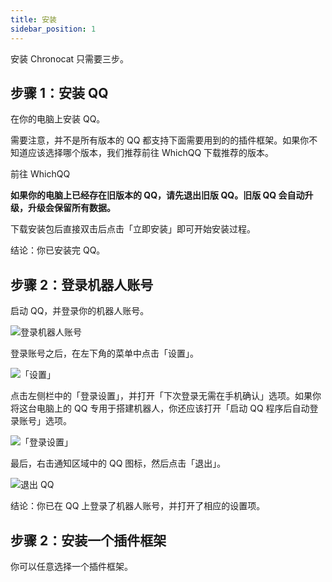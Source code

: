 ```yaml
---
title: 安装
sidebar_position: 1
---
```



安装 Chronocat 只需要三步。

## 步骤 1：安装 QQ

在你的电脑上安装 QQ。

需要注意，并不是所有版本的 QQ
都支持下面需要用到的的插件框架。如果你不知道应该选择哪个版本，我们推荐前往
WhichQQ 下载推荐的版本。

<Link
  className="button button--secondary button--lg"
  to="https://whichqq.vercel.app"
>
  <span>前往 WhichQQ</span>
</Link>

**如果你的电脑上已经存在旧版本的 QQ，请先退出旧版 QQ。旧版 QQ 会自动升级，升级会保留所有数据。**

下载安装包后直接双击后点击「立即安装」即可开始安装过程。

结论：你已安装完 QQ。

## 步骤 2：登录机器人账号

启动 QQ，并登录你的机器人账号。

![登录机器人账号](login.png)

登录账号之后，在左下角的菜单中点击「设置」。

![「设置」](settings1.png)

点击左侧栏中的「登录设置」，并打开「下次登录无需在手机确认」选项。如果你将这台电脑上的 QQ
专用于搭建机器人，你还应该打开「启动 QQ 程序后自动登录账号」选项。

![「登录设置」](settings2.png)

最后，右击通知区域中的 QQ 图标，然后点击「退出」。

![退出 QQ](exit.png)

结论：你已在 QQ 上登录了机器人账号，并打开了相应的设置项。

## 步骤 2：安装一个插件框架

你可以任意选择一个插件框架。

<DocCardList />
